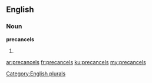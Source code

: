 ==English==

===Noun===
'''precancels'''

# {{plural of|[[precancel]]}}

[[Category:English plurals]]

[[ar:precancels]]
[[fr:precancels]]
[[ku:precancels]]
[[my:precancels]]